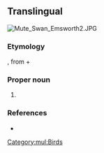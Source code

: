 ==Translingual==
[[File:Mute Swan Emsworth2.JPG|thumb]]
{{wikipedia}}
{{wikispecies}}

===Etymology===
{{der|mul|la|cygnus||swan}}, from {{der|mul|grc|κύκνος||swan}} + {{der|mul|la|olor||swan}}

===Proper noun===
{{taxoninfl|head=[[Cygnus]] {{epinew|olor||la}}|i=1|g=m}}

# {{taxon|species|family|Anatidae|the [[mute swan]]}}

===References===
* {{R:Gill2006}}

[[Category:mul:Birds]]